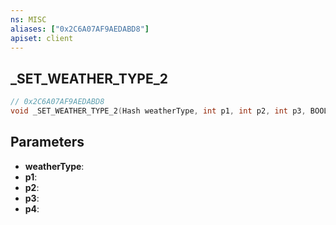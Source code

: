 ```yaml
---
ns: MISC
aliases: ["0x2C6A07AF9AEDABD8"]
apiset: client
---
```

## _SET_WEATHER_TYPE_2

```c
// 0x2C6A07AF9AEDABD8
void _SET_WEATHER_TYPE_2(Hash weatherType, int p1, int p2, int p3, BOOL p4);
```


## Parameters
* **weatherType**:
* **p1**:
* **p2**:
* **p3**:
* **p4**: